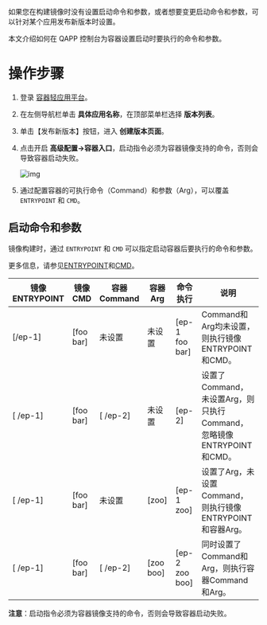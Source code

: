 如果您在构建镜像时没有设置启动命令和参数，或者想要变更启动命令和参数，可以针对某个应用发布新版本时设置。

本文介绍如何在 QAPP 控制台为容器设置启动时要执行的命令和参数。





# **操作步骤**

1. 登录 [容器轻应用平台](https://portal.qiniu.com/dora/qapp)。

2. 在左侧导航栏单击 **具体应用名称**，在顶部菜单栏选择 **版本列表**。

3. 单击【发布新版本】按钮，进入 **创建版本页面**。

4. 点击开启 **高级配置->容器入口**，启动指令必须为容器镜像支持的命令，否则会导致容器启动失败。

   ![img](https://dora-doc.qiniu.com/WX20221103-115251%402x.png)

5. 通过配置容器的可执行命令（Command）和参数（Arg），可以覆盖 `ENTRYPOINT` 和 `CMD`。



## 启动命令和参数

镜像构建时，通过 `ENTRYPOINT` 和 `CMD` 可以指定启动容器后要执行的命令和参数。

更多信息，请参见[ENTRYPOINT](https://docs.docker.com/engine/reference/builder/#entrypoint)和[CMD](https://docs.docker.com/engine/reference/builder/#cmd)。

| 镜像ENTRYPOINT | 镜像CMD   | 容器Command | 容器Arg    | 命令执行           | 说明                                                         |
| -------------- | --------- | ----------- | ---------- | ------------------ | ------------------------------------------------------------ |
| [/ep-1]        | [foo bar] | 未设置      | 未设置     | [ep-1  foo bar]    | Command和Arg均未设置，则执行镜像ENTRYPOINT和CMD。            |
| [ /ep-1]       | [foo bar] | [ /ep-2]    | 未设置     | [ep-2]             | 设置了Command，未设置Arg，则只执行Command，忽略镜像ENTRYPOINT和CMD。 |
| [ /ep-1]       | [foo bar] | 未设置      | [zoo]      | [ep-1  zoo]        | 设置了Arg，未设置Command，则执行镜像ENTRYPOINT和容器Arg。    |
| [ /ep-1]       | [foo bar] | [ /ep-2]    | [zoo  boo] | [ep-2   zoo   boo] | 同时设置了Command和Arg，则执行容器Command和Arg。             |

**注意**：启动指令必须为容器镜像支持的命令，否则会导致容器启动失败。